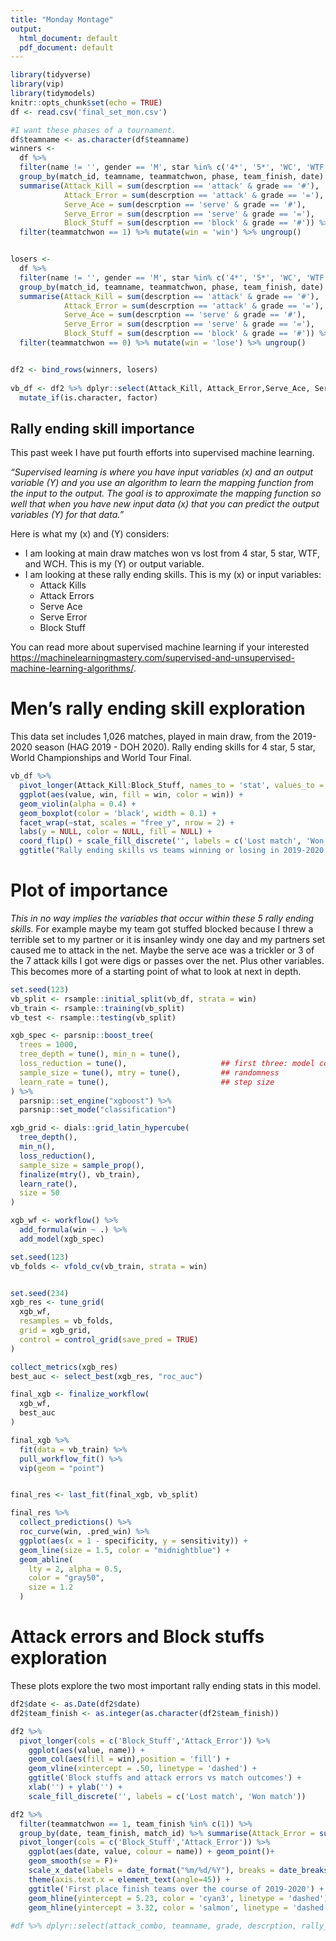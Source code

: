 ```yaml
---
title: "Monday Montage"
output:
  html_document: default
  pdf_document: default
---
```


```r
library(tidyverse)
library(vip)
library(tidymodels)
knitr::opts_chunk$set(echo = TRUE)
df <- read.csv('final_set_mon.csv')
```

```r
#I want these phases of a tournament. 
df$teamname <- as.character(df$teamname)
winners <- 
  df %>% 
  filter(name != '', gender == 'M', star %in% c('4*', '5*', 'WC', 'WTF'), phase %in% c('Pool B','Round 2','Pool C','Round 1','Final 1st Place','Round 3','Pool G','Pool D','Pool F','Semifinals','Pool E','Pool A','Final 3rd Place','Pool H','Finals 1st Place','Finals 3rd Place','Round of 32','Round of 16','Quarterfinals','Pool L','Pool I','Pool J','Pool K','Finals')) %>%
  group_by(match_id, teamname, teammatchwon, phase, team_finish, date) %>%
  summarise(Attack_Kill = sum(descrption == 'attack' & grade == '#'),
            Attack_Error = sum(descrption == 'attack' & grade == '='),
            Serve_Ace = sum(descrption == 'serve' & grade == '#'),
            Serve_Error = sum(descrption == 'serve' & grade == '='),
            Block_Stuff = sum(descrption == 'block' & grade == '#')) %>% #,  
  filter(teammatchwon == 1) %>% mutate(win = 'win') %>% ungroup()


losers <- 
  df %>% 
  filter(name != '', gender == 'M', star %in% c('4*', '5*', 'WC', 'WTF'), phase %in% c('Pool B','Round 2','Pool C','Round 1','Final 1st Place','Round 3','Pool G','Pool        D','Pool F','Semifinals','Pool E','Pool A','Final 3rd Place','Pool H','Finals 1st Place','Finals 3rd Place','Round of 32','Round of 16','Quarterfinals','Pool L','Pool     I','Pool J','Pool K','Finals')) %>%
  group_by(match_id, teamname, teammatchwon, phase, team_finish, date) %>%
  summarise(Attack_Kill = sum(descrption == 'attack' & grade == '#'),
            Attack_Error = sum(descrption == 'attack' & grade == '='),
            Serve_Ace = sum(descrption == 'serve' & grade == '#'),
            Serve_Error = sum(descrption == 'serve' & grade == '='),
            Block_Stuff = sum(descrption == 'block' & grade == '#')) %>% #,  
  filter(teammatchwon == 0) %>% mutate(win = 'lose') %>% ungroup()


df2 <- bind_rows(winners, losers) 
  
vb_df <- df2 %>% dplyr::select(Attack_Kill, Attack_Error,Serve_Ace, Serve_Error, Block_Stuff, win) %>%
  mutate_if(is.character, factor)

```


## Rally ending skill importance

This past week I have put fourth efforts into supervised machine learning. 

*"Supervised learning is where you have input variables (x) and an output variable (Y) and you use an algorithm to learn the mapping function from the input to the output. The goal is to approximate the mapping function so well that when you have new input data (x) that you can predict the output variables (Y) for that data." * 

Here is what my (x) and (Y) considers:  

* I am looking at main draw matches won vs lost from 4 star, 5 star, WTF, and WCH. This is my (Y) or output variable.
* I am looking at these rally ending skills. This is my (x) or input variables:
  + Attack Kills
  + Attack Errors
  + Serve Ace
  + Serve Error
  + Block Stuff
  
 You can read more about supervised machine learning if your interested <https://machinelearningmastery.com/supervised-and-unsupervised-machine-learning-algorithms/>.

# Men's rally ending skill exploration

This data set includes 1,026 matches, played in main draw, from the 2019-2020 season (HAG 2019 - DOH 2020). Rally ending skills for 4 star, 5 star, World Championships and World Tour Final. 

```r
vb_df %>%
  pivot_longer(Attack_Kill:Block_Stuff, names_to = 'stat', values_to = 'value') %>%
  ggplot(aes(value, win, fill = win, color = win)) +
  geom_violin(alpha = 0.4) +
  geom_boxplot(color = 'black', width = 0.1) +
  facet_wrap(~stat, scales = "free_y", nrow = 2) +
  labs(y = NULL, color = NULL, fill = NULL) + 
  coord_flip() + scale_fill_discrete('', labels = c('Lost match', 'Won match')) + scale_color_discrete('', labels = c('Lost match', 'Won match')) +
  ggtitle("Rally ending skills vs teams winning or losing in 2019-2020 Men's Main Draw matches")
```

# Plot of importance  
*This in no way implies the variables that occur within these 5 rally ending skills.* For example maybe my team got stuffed blocked because I threw a terrible set to my partner or it is insanley windy one day and my partners set caused me to attack in the net. Maybe the serve ace was a trickler or 3 of the 7 attack kills I got were digs or passes over the net. Plus other variables. This becomes more of a starting point of what to look at next in depth. 
```r
set.seed(123)
vb_split <- rsample::initial_split(vb_df, strata = win)
vb_train <- rsample::training(vb_split)
vb_test <- rsample::testing(vb_split)

xgb_spec <- parsnip::boost_tree(
  trees = 1000, 
  tree_depth = tune(), min_n = tune(), 
  loss_reduction = tune(),                     ## first three: model complexity
  sample_size = tune(), mtry = tune(),         ## randomness
  learn_rate = tune(),                         ## step size
) %>% 
  parsnip::set_engine("xgboost") %>% 
  parsnip::set_mode("classification")

xgb_grid <- dials::grid_latin_hypercube(
  tree_depth(),
  min_n(),
  loss_reduction(),
  sample_size = sample_prop(),
  finalize(mtry(), vb_train),
  learn_rate(),
  size = 50
)

xgb_wf <- workflow() %>%
  add_formula(win ~ .) %>%
  add_model(xgb_spec)

set.seed(123)
vb_folds <- vfold_cv(vb_train, strata = win)


set.seed(234)
xgb_res <- tune_grid(
  xgb_wf,
  resamples = vb_folds,
  grid = xgb_grid,
  control = control_grid(save_pred = TRUE)
)

collect_metrics(xgb_res)
best_auc <- select_best(xgb_res, "roc_auc")

final_xgb <- finalize_workflow(
  xgb_wf,
  best_auc
)

final_xgb %>%
  fit(data = vb_train) %>%
  pull_workflow_fit() %>%
  vip(geom = "point")


final_res <- last_fit(final_xgb, vb_split)

final_res %>%
  collect_predictions() %>%
  roc_curve(win, .pred_win) %>%
  ggplot(aes(x = 1 - specificity, y = sensitivity)) +
  geom_line(size = 1.5, color = "midnightblue") +
  geom_abline(
    lty = 2, alpha = 0.5,
    color = "gray50",
    size = 1.2
  )


```

# Attack errors and Block stuffs exploration  
These plots explore the two most important rally ending stats in this model. 

```r

df2$date <- as.Date(df2$date)
df2$team_finish <- as.integer(as.character(df2$team_finish))

df2 %>% 
  pivot_longer(cols = c('Block_Stuff','Attack_Error')) %>% 
    ggplot(aes(value, name)) + 
    geom_col(aes(fill = win),position = 'fill') + 
    geom_vline(xintercept = .50, linetype = 'dashed') +
    ggtitle('Block stuffs and attack errors vs match outcomes') + 
    xlab('') + ylab('') +
    scale_fill_discrete('', labels = c('Lost match', 'Won match'))

df2 %>% 
  filter(teammatchwon == 1, team_finish %in% c(1)) %>%  
  group_by(date, team_finish, match_id) %>% summarise(Attack_Error = sum(Attack_Error), Block_Stuff = sum(Block_Stuff)) %>%
  pivot_longer(cols = c('Block_Stuff','Attack_Error')) %>% 
    ggplot(aes(date, value, colour = name)) + geom_point()+
    geom_smooth(se = F)+
    scale_x_date(labels = date_format("%m/%d/%Y"), breaks = date_breaks('months')) + 
    theme(axis.text.x = element_text(angle=45)) + 
    ggtitle('First place finish teams over the course of 2019-2020') + 
    geom_hline(yintercept = 5.23, color = 'cyan3', linetype = 'dashed') + xlab('Date') + ylab('Number of Attack Errors or Attack Kills') + 
    geom_hline(yintercept = 3.32, color = 'salmon', linetype = 'dashed')+theme(legend.title=element_blank())
 
#df %>% dplyr::select(attack_combo, teamname, grade, descrption, rally_phase, ac, np, match_id, details, gender, xycoordinate) %>% filter(xycoordinate %in% c('2A', '2B', '2C', '2D', '3A', '3B', '3C', '3D', '9A', '9B', '9C', '9D', '8A', '8B', '8C', '8D'), details == 'shot',gender == 'W', descrption == 'attack', !is.na(teamname)) %>% mutate(next_ac = lead(ac), next_rally_phase = lead(rally_phase)) %>% filter(next_ac == 'C', np %in% c(4:5), next_rally_phase == 'Trans')
```
